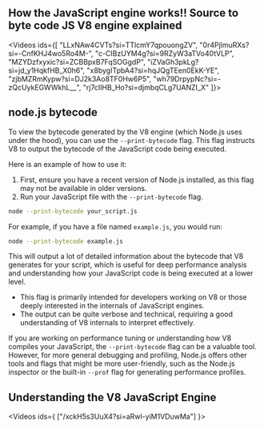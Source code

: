 
## How the JavaScript engine works!! Source to byte code JS V8 engine explained

<Videos ids={[ 
  "LLxNAw4CVTs?si=TTlcmY7qpouongZV", 
  "0r4PjlmuRXs?si=-CnfKHJ4wo5Ro4M-",
  "c-CIBzUYM4g?si=9RZyW3aTVo40tVLP",
  "MZYDzfxyxic?si=ZCBBpxB7FqSOGgdP",
  "iZVaGh3pkLg?si=jd_y1HqkfHB_X0h6",
  "x8bygITpbA4?si=hqJQgTEen0EkK-YE",
  "zjbMZRmKypw?si=DJ2k3Ao8TF0Hw6P5",
  "wh79DrpypNc?si=-zQcUykEGWWkhL__",
  "rj7cIlHB_Ho?si=djmbqCLg7UANZI_X"
  ]}></Videos>

## node.js bytecode

To view the bytecode generated by the V8 engine (which Node.js uses under the hood), you can use the `--print-bytecode` flag. This flag instructs V8 to output the bytecode of the JavaScript code being executed.

Here is an example of how to use it:

1. First, ensure you have a recent version of Node.js installed, as this flag may not be available in older versions.
2. Run your JavaScript file with the `--print-bytecode` flag.

```bash
node --print-bytecode your_script.js
```

For example, if you have a file named `example.js`, you would run:

```bash
node --print-bytecode example.js
```

This will output a lot of detailed information about the bytecode that V8 generates for your script, which is useful for deep performance analysis and understanding how your JavaScript code is being executed at a lower level.

- This flag is primarily intended for developers working on V8 or those deeply interested in the internals of JavaScript engines.
- The output can be quite verbose and technical, requiring a good understanding of V8 internals to interpret effectively.

If you are working on performance tuning or understanding how V8 compiles your JavaScript, the `--print-bytecode` flag can be a valuable tool. However, for more general debugging and profiling, Node.js offers other tools and flags that might be more user-friendly, such as the Node.js inspector or the built-in `--prof` flag for generating performance profiles.

## Understanding the V8 JavaScript Engine

<Videos ids={ ["/xckH5s3UuX4?si=aRwl-yiM1VDuwMa"] }></Videos>

